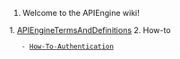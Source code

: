 # Welcome to the APIEngine wiki!

1.  [[API Engine Terms and Definitions|APIEngineTermsAndDefinitions]]
2.  How-to
    - [[Authentication|How-To-Authentication]]
